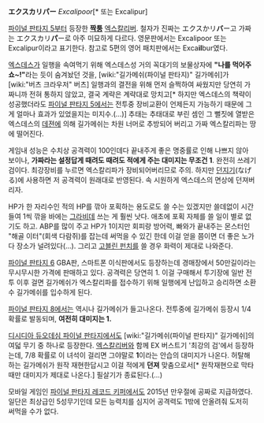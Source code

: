 '''エクスカリパー''' ''Excalipoor''[* 또는 Excalipur]

[[파이널 판타지 5]]부터 등장한 '''[[짝퉁]]''' [[엑스칼리버]]. 철자가 진짜는 エクスかリ'''バ'''ー고 가짜는 エクスカリ'''パ'''ー로 아주 미묘하게 다르다. 영문판에서는 Excalipoor 또는 Excalipur이라고 표기한다. 참고로 5편의 영어 패치판에서는 Exca'''il'''bur였다.

[[엑스데스]]가 일행을 속여먹기 위해 엑스데스성 거의 꼭대기의 보물상자에 '''"나를 먹어주쇼~!"'''라는 듯이 숨겨놨던 것을, [wiki:"길가메쉬(파이널 판타지)" 길가메쉬]가 [wiki:"버츠 크라우저" 버츠] 일행과의 결전을 위해 먼저 슬쩍하여 싸웠지만 당연히 가짜니까 전혀 통하지 않았고, 결국 계략은 계략대로 망치고[* 하지만 엑스데스의 책략이 성공했더라도 [[파이널 판타지 5]]에서는 전투중 장비교환이 언제든지 가능하기 때문에 그게 얼마나 효과가 있었을지는 미지수.(…)] 추태는 추태대로 부린 셈인 그 뻘짓에 열받은 엑스데스의 [[데젼]]에 의해 길가메쉬는 차원 너머로 추방되어 버리고 가짜 엑스칼리파는 땅에 떨어진다.

게임내 성능은 수치상 공격력이 100인데다 끝내주게 좋은 명중률로 인해 나쁘지 않아 보이나, '''가짜라는 설정답게 때려도 때려도 적에게 주는 대미지는 무조건 1'''. 완전히 쓰레기 검이다. 최강장비를 누르면 엑스칼리파가 장비되어버리므로 주의. 하지만 [[던지기]](なげる)에 사용하면 저 공격력이 원래대로 반영된다. 속 시원하게 엑스데스의 면상에 던져버리자.

HP가 한 자리수인 적의 HP를 깎아 포획하는 용도로도 쓸 수는 있겠지만 쓸데없이 시간 들여 1씩 깎을 바에는 [[그라비데]] 쓰는 게 훨씬 낫다. 애초에 포획 자체를 쓸 일이 별로 없기도 하고. ABP를 많이 주고 HP가 1이지만 회피랑 방어력, 빠와가 끝내주는 몬스터인 "해골 이터"(회색 다람쥐)를 잡는데 써먹을 수 있긴 한데 이걸 얻을 쯤이면 더 좋은 노가다 장소가 널려있다(...). 그리고 [[고블린 펀치]]를 쓸 경우 화력이 제대로 나와준다.

[[파이널 판타지 6]] GBA판, 스마트폰 이식판에서도 등장하는데 경매장에서 50만길이라는 무시무시한 가격에 판매하고 있다. 공격력은 당연히 1. 이걸 구매해서 투기장에 일반 전투 이후 걸면 길가메쉬가 엑스칼리파를 접수하기 위해 일행에게 난입하고 승리하면 소환수 길가메쉬를 입수하게 된다.

[[파이널 판타지 8]]에서는 역시나 길가메쉬가 들고나온다. 전투중에 길가메쉬 등장시 1/4 확률로 발동되며, '''여전히 대미지는 1.'''

[[디시디아 듀오데심 파이널 판타지]]에서도 [wiki:"길가메쉬(파이널 판타지)" 길가메쉬]의 여덟 무기 중 하나로 등장한다. [[엑스칼리버]]와 함께 EX 버스트기 '최강의 검'에서 등장하는데, 7/8 확률로 이 녀석이 걸리면 그야말로 '''1'''이라는 안습의 대미지가 나온다. 허탈해하는 길가메쉬가 원작 재현한답시고 이걸 적에게 '''던져''' 맞춤으로서[* 원작재현으로 막타 때만 대미지가 제대로 나온다.] 필살기가 종료된다.(…)

모바일 게임인 [[파이널 판타지 레코드 키퍼]]에서도        2015년 만우절에 공짜로 지급하였다. 일단은 최상급인 5성무기인데 모든 능력치를 심지어 공격력도 1밖에 안올려줘 도저히 써먹을 수가 없다.
